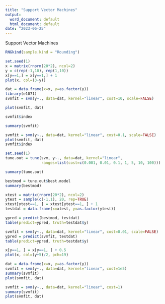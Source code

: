 ```yaml
---
title: "Support Vector Machines"
output:
  word_document: default
  html_document: default
date: "2023-06-25"
---
```


Support Vector Machines

```r
RNGkind(sample.kind = "Rounding")

set.seed(1)
x = matrix(rnorm(20*2), ncol=2)
y = c(rep(-1,10), rep(1,10))
x[y==1,] = x[y==1,] + 1
plot(x, col=(3-y))

dat = data.frame(x=x, y=as.factor(y))
library(e1071)
svmfit = svm(y~., data=dat, kernel="linear", cost=10, scale=FALSE)

plot(svmfit, dat)

svmfit$index

summary(svmfit)

svmfit = svm(y~., data=dat, kernel="linear", cost=0.1, scale=FALSE)
plot(svmfit, dat)
svmfit$index

set.seed(1)
tune.out = tune(svm, y~., data=dat, kernel="linear",  
                ranges=list(cost=c(0.001, 0.01, 0.1, 1, 5, 10, 100)))

summary(tune.out)

bestmod = tune.out$best.model
summary(bestmod)

xtest = matrix(rnorm(20*2), ncol=2)
ytest = sample(c(-1,1), 20, rep=TRUE)
xtest[ytest==1, ] = xtest[ytest==1, ] + 1
testdat = data.frame(x=xtest, y=as.factor(ytest))

ypred = predict(bestmod, testdat)
table(predict=ypred, truth=testdat$y)

svmfit = svm(y~., data=dat, kernel="linear", cost=0.01, scale=FALSE)
ypred = predict(svmfit, testdat)
table(predict=ypred, truth=testdat$y)

x[y==1, ] = x[y==1, ] + 0.5
plot(x, col=(y+5)/2, pch=19)

dat = data.frame(x=x, y=as.factor(y))
svmfit = svm(y~., data=dat, kernel="linear", cost=1e5)
summary(svmfit)
plot(svmfit, dat)

svmfit = svm(y~., data=dat, kernel="linear", cost=1)
summary(svmfit)
plot(svmfit, dat)
```
  